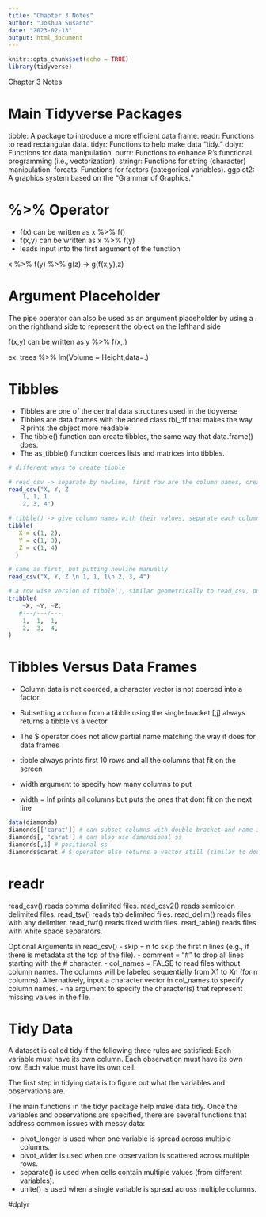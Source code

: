 ```yaml
---
title: "Chapter 3 Notes"
author: "Joshua Susanto"
date: "2023-02-13"
output: html_document
---
```


```r
knitr::opts_chunk$set(echo = TRUE)
library(tidyverse)
```


Chapter 3 Notes

# Main Tidyverse Packages
tibble: A package to introduce a more efficient data frame.
readr: Functions to read rectangular data.
tidyr: Functions to help make data “tidy.”
dplyr: Functions for data manipulation.
purrr: Functions to enhance R’s functional programming (i.e., vectorization).
stringr: Functions for string (character) manipulation.
forcats: Functions for factors (categorical variables).
ggplot2: A graphics system based on the “Grammar of Graphics.”


# %>% Operator
- f(x) can be written as x %>% f()
- f(x,y) can be written as x %>% f(y)
- leads input into the first argument of the function

x %>% f(y) %>% g(z) -> g(f(x,y),z)

# Argument Placeholder
The pipe operator can also be used as an argument placeholder by using a .
on the righthand side to represent the object on the lefthand side

f(x,y) can be written as y %>% f(x,.)

ex: trees %>% lm(Volume ~ Height,data=.)


# Tibbles
- Tibbles are one of the central data structures used in the tidyverse
- Tibbles are data frames with the added class tbl_df that makes the way R prints the object more readable 
- The tibble() function can create tibbles, the same way that data.frame() does.
- The as_tibble() function coerces lists and matrices into tibbles.

```r
# different ways to create tibble

# read_csv -> separate by newline, first row are the column names, created geometrically. don't need commas to separate newline
read_csv("X, Y, Z
    1, 1, 1
    2, 3, 4")

# tibble() -> give column names with their values, separate each column with a comma as a separate argument
tibble(
   X = c(1, 2),
   Y = c(1, 3),
   Z = c(1, 4)
  )

# same as first, but putting newline manually
read_csv("X, Y, Z \n 1, 1, 1\n 2, 3, 4")

# a row wise version of tibble(), similar geometrically to read_csv, put tildas before column names, need commas to separate new line
tribble(
    ~X, ~Y, ~Z,
   #---/---/---,
    1,  1,  1,
    2,  3,  4,
)

```


# Tibbles Versus Data Frames
- Column data is not coerced, a character vector is not coerced into a factor.
- Subsetting a column from a tibble using the single bracket [,j] always returns a tibble vs a vector
- The $ operator does not allow partial name matching the way it does
for data frames

- tibble always prints first 10 rows and all the columns that fit on the screen
- width argument to specify how many columns to put
- width = Inf prints all columns but puts the ones that dont fit on the next line

```r
data(diamonds)
diamonds[['carat']] # can subset columns with double bracket and name in quotes, still returns a vector rather than a tibble
diamonds[, 'carat'] # can also use dimensional ss
diamonds[,1] # positional ss
diamonds$carat # $ operator also returns a vector still (similar to double bracket)
```

# readr

read_csv() reads comma delimited files.
read_csv2() reads semicolon delimited files.
read_tsv() reads tab delimited files.
read_delim() reads files with any delimiter.
read_fwf() reads fixed width files.
read_table() reads files with white space separators.


Optional Arguments in read_csv()
- skip = n to skip the first n lines (e.g., if there is metadata at the top of the file).
- comment = "#" to drop all lines starting with the # character.
- col_names = FALSE to read files without column names. The columns will be labeled sequentially from X1 to Xn (for n columns). Alternatively, input a character vector in col_names to specify column names.
- na argument to specify the character(s) that represent missing values in the file.

# Tidy Data
A dataset is called tidy if the following three rules are satisfied:
Each variable must have its own column.
Each observation must have its own row.
Each value must have its own cell.

The first step in tidying data is to figure out what the variables and
observations are.

The main functions in the tidyr package help make data tidy.
Once the variables and observations are specified, there are several functions that address common issues with messy data:

- pivot_longer is used when one variable is spread across multiple
columns.
- pivot_wider is used when one observation is scattered across
multiple rows.
- separate() is used when cells contain multiple values (from different
variables).
- unite() is used when a single variable is spread across multiple
columns.


#dplyr
